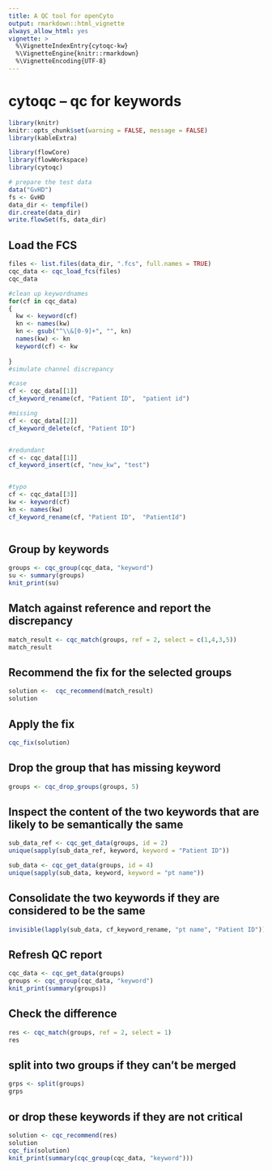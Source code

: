 ```yaml
---
title: A QC tool for openCyto
output: rmarkdown::html_vignette
always_allow_html: yes
vignette: >
  %\VignetteIndexEntry{cytoqc-kw}
  %\VignetteEngine{knitr::rmarkdown}
  %\VignetteEncoding{UTF-8}
---
```

# cytoqc -- qc for keywords


```r
library(knitr)
knitr::opts_chunk$set(warning = FALSE, message = FALSE)
library(kableExtra)
```


```r
library(flowCore)
library(flowWorkspace)
library(cytoqc)
```

```r
# prepare the test data
data("GvHD")
fs <- GvHD
data_dir <- tempfile()
dir.create(data_dir)
write.flowSet(fs, data_dir)
```

## Load the FCS

```r
files <- list.files(data_dir, ".fcs", full.names = TRUE)
cqc_data <- cqc_load_fcs(files)
cqc_data
```

```r
#clean up keywordnames
for(cf in cqc_data)
{
  kw <- keyword(cf)
  kn <- names(kw)
  kn <- gsub("^\\&[0-9]+", "", kn)
  names(kw) <- kn
  keyword(cf) <- kw
  
}
#simulate channel discrepancy

#case
cf <- cqc_data[[1]]
cf_keyword_rename(cf, "Patient ID",  "patient id")

#missing
cf <- cqc_data[[2]]
cf_keyword_delete(cf, "Patient ID")


#redundant
cf <- cqc_data[[1]]
cf_keyword_insert(cf, "new_kw", "test")


#typo
cf <- cqc_data[[3]]
kw <- keyword(cf)
kn <- names(kw)
cf_keyword_rename(cf, "Patient ID",  "PatientId")



```

## Group by keywords
```r
groups <- cqc_group(cqc_data, "keyword")
su <- summary(groups)
knit_print(su)
```

## Match against reference and report the discrepancy
```r
match_result <- cqc_match(groups, ref = 2, select = c(1,4,3,5))
match_result
```

## Recommend the fix for the selected groups 
```r

solution <-  cqc_recommend(match_result)
solution
```

## Apply the fix

```r
cqc_fix(solution)
```

## Drop the group that has missing keyword
```r
groups <- cqc_drop_groups(groups, 5)
```


## Inspect the content of the two keywords that are likely to be semantically the same
```r
sub_data_ref <- cqc_get_data(groups, id = 2)
unique(sapply(sub_data_ref, keyword, keyword = "Patient ID"))

sub_data <- cqc_get_data(groups, id = 4)
unique(sapply(sub_data, keyword, keyword = "pt name"))

```

##  Consolidate the two keywords if they are considered to be the same
```r
invisible(lapply(sub_data, cf_keyword_rename, "pt name", "Patient ID"))

```

## Refresh QC report 
```r
cqc_data <- cqc_get_data(groups)
groups <- cqc_group(cqc_data, "keyword")
knit_print(summary(groups))
```

## Check the difference
```r
res <- cqc_match(groups, ref = 2, select = 1)
res
```

## split into two groups if they can't be merged
```r
grps <- split(groups)
grps
```

## or drop these keywords if they are not critical
```r
solution <- cqc_recommend(res)
solution
cqc_fix(solution)
knit_print(summary(cqc_group(cqc_data, "keyword")))

```


